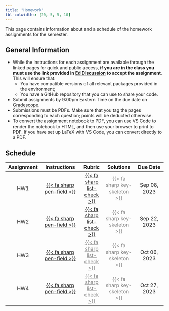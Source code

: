 ```yaml
---
title: "Homework"
tbl-colwidths: [20, 5, 5, 10]
---
```


This page contains information about and a schedule of the homework assignments for the semester.

## General Information

-  While the instructions for each assignment are available through the linked pages for quick and public access, **if you are in the class you must use the link provided in [Ed Discussion](http://us.edstem.org) to accept the assignment**. This will ensure that:
    - You have compatible versions of all relevant packages provided in the environment;
    - You have a GitHub repository that you can use to share your code.
- Submit assignments by 9:00pm Eastern Time on the due date on [Gradescope](https://gradescope.com).
- Submissions must be PDFs. Make sure that you tag the pages corresponding to each question; points will be deducted otherwise.
- To convert the assignment notebook to PDF, you can use VS Code to render the notebook to HTML, and then use your browser to print to PDF. If you have set up LaTeX with VS Code, you can convert directly to a PDF.

## Schedule

| Assignment | Instructions | Rubric | Solutions | Due Date |
|:----------:|:------------:|:------:|:---------:|:--------:|
| HW1 | [{{< fa sharp pen-field >}}](hw/hw01/hw01.html) | [{{< fa sharp list-check >}}](rubrics/hw01.qmd) | [{{< fa sharp key-skeleton >}}]{style="color:grey"} | Sep 08, 2023 |
| HW2 | [{{< fa sharp pen-field >}}](hw/hw02/hw02.html) | [{{< fa sharp list-check >}}](rubrics/hw02.qmd) | [{{< fa sharp key-skeleton >}}]{style="color:grey"} | Sep 22, 2023 |
| HW3 | [{{< fa sharp pen-field >}}](hw/hw03/hw03.html) | [{{< fa sharp list-check >}}](rubrics/hw03.qmd){style="color:grey"} | [{{< fa sharp key-skeleton >}}]{style="color:grey"} | Oct 06, 2023 |
| HW4 | [{{< fa sharp pen-field >}}](hw/hw04/hw04.html) | [{{< fa sharp list-check >}}](rubrics/hw04.qmd){style="color:grey"} | [{{< fa sharp key-skeleton >}}]{style="color:grey"} | Oct 27, 2023 |
